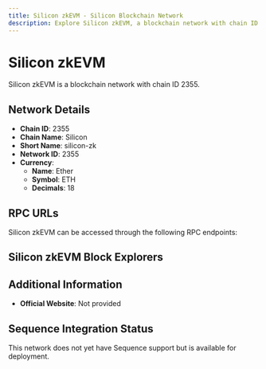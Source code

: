 ```yaml
--- 
title: Silicon zkEVM - Silicon Blockchain Network
description: Explore Silicon zkEVM, a blockchain network with chain ID 2355. Learn about its native currency, Ether, and how to interact with the network.
---
```


# Silicon zkEVM

Silicon zkEVM is a blockchain network with chain ID 2355.

## Network Details

- **Chain ID**: 2355
- **Chain Name**: Silicon
- **Short Name**: silicon-zk
- **Network ID**: 2355
- **Currency**: 
  - **Name**: Ether
  - **Symbol**: ETH
  - **Decimals**: 18

## RPC URLs

Silicon zkEVM can be accessed through the following RPC endpoints:



## Silicon zkEVM Block Explorers



## Additional Information

- **Official Website**: Not provided

## Sequence Integration Status

This network does not yet have Sequence support but is available for deployment.
